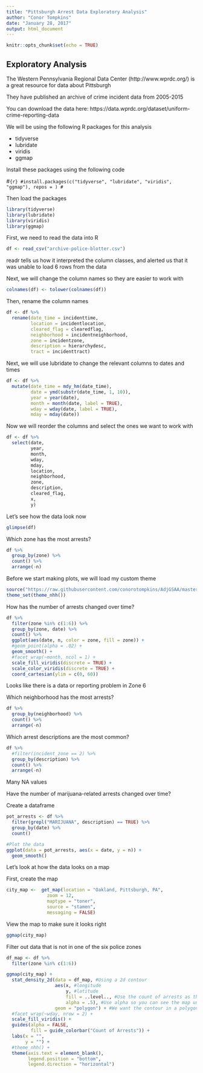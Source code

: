 ```yaml
---
title: "Pittsburgh Arrest Data Exploratory Analysis"
author: "Conor Tompkins"
date: "January 28, 2017"
output: html_document
---
```


```r
knitr::opts_chunk$set(echo = TRUE)
```

## Exploratory Analysis

The Western Pennsylvania Regional Data Center (http://www.wprdc.org/) is a great resource for data about Pittsburgh

They have published an archive of crime incident data from 2005-2015

You can download the data here: https://data.wprdc.org/dataset/uniform-crime-reporting-data

We will be using the following R packages for this analysis

- tidyverse
- lubridate
- viridis
- ggmap

Install these packages using the following code

#```{r}
#install.packages(c("tidyverse", "lubridate", "viridis", "ggmap"), repos = )
#```

Then load the packages
```r
library(tidyverse)
library(lubridate)
library(viridis)
library(ggmap)
```

First, we need to read the data into R

```r
df <- read_csv("archive-police-blotter.csv")
```
readr tells us how it interpreted the column classes, and alerted us that it was unable to load 6 rows from the data

Next, we will change the column names so they are easier to work with
```r
colnames(df) <- tolower(colnames(df))
```
Then, rename the column names
```r
df <- df %>% 
  rename(date_time = incidenttime,
         location = incidentlocation,
         cleared_flag = clearedflag,
         neighborhood = incidentneighborhood,
         zone = incidentzone,
         description = hierarchydesc,
         tract = incidenttract)
```

Next, we will use lubridate to change the relevant columns to dates and times
```r
df <- df %>%
  mutate(date_time = mdy_hm(date_time),
         date = ymd(substr(date_time, 1, 10)),
         year = year(date),
         month = month(date, label = TRUE),
         wday = wday(date, label = TRUE),
         mday = mday(date))
```         
Now we will reorder the columns and select the ones we want to work with
```r
df <- df %>% 
  select(date, 
         year,
         month,
         wday,
         mday,
         location,
         neighborhood,
         zone,
         description,
         cleared_flag,
         x,
         y)
```         
Let's see how the data look now
```r
glimpse(df)
```


Which zone has the most arrests?
```r
df %>%
  group_by(zone) %>% 
  count() %>% 
  arrange(-n)
```

Before we start making plots, we will load my custom theme
```r
source("https://raw.githubusercontent.com/conorotompkins/AdjGSAA/master/graphs/theme_nhh.R")
theme_set(theme_nhh())
```

How has the number of arrests changed over time?
```r
df %>% 
  filter(zone %in% c(1:6)) %>% 
  group_by(zone, date) %>% 
  count() %>% 
  ggplot(aes(date, n, color = zone, fill = zone)) +
  #geom_point(alpha = .02) +
  geom_smooth() +
  #facet_wrap(~month, ncol = 1) +
  scale_fill_viridis(discrete = TRUE) +
  scale_color_viridis(discrete = TRUE) +
  coord_cartesian(ylim = c(0, 60))
```

Looks like there is a data or reporting problem in Zone 6


Which neighborhood has the most arrests?
```r
df %>%
  group_by(neighborhood) %>% 
  count() %>% 
  arrange(-n)
```

Which arrest descriptions are the most common?
```r
df %>%
  #filter(incident_zone == 2) %>% 
  group_by(description) %>% 
  count() %>% 
  arrange(-n)
```
Many NA values

Have the number of marijuana-related arrests changed over time?

Create a dataframe

```r
pot_arrests <- df %>%
  filter(grepl("MARIJUANA", description) == TRUE) %>%
  group_by(date) %>% 
  count() 

#Plot the data
ggplot(data = pot_arrests, aes(x = date, y = n)) +
  geom_smooth()
```

Let's look at how the data looks on a map

First, create the map

```r
city_map <-  get_map(location = "Oakland, Pittsburgh, PA",
               zoom = 12,
               maptype = "toner", 
               source = "stamen",
               messaging = FALSE)
```
View the map to make sure it looks right
```r
ggmap(city_map)
```

Filter out data that is not in one of the six police zones

```r
df_map <- df %>% 
  filter(zone %in% c(1:6))
```

```r
ggmap(city_map) +
  stat_density_2d(data = df_map, #Using a 2d contour
                  aes(x, #longitude
                      y, #latitude
                      fill = ..level.., #Use the count of arrests as the fill
                      alpha = .5), #Use alpha so you can see the map under the data
                  geom = "polygon") + #We want the contour in a polygon
  #facet_wrap(~wday, nrow = 2) +
  scale_fill_viridis() +
  guides(alpha = FALSE,
         fill = guide_colorbar("Count of Arrests")) +
  labs(x = "",
       y = "") +
  #theme_nhh() +
  theme(axis.text = element_blank(),
        legend.position = "bottom",
        legend.direction = "horizontal")
```